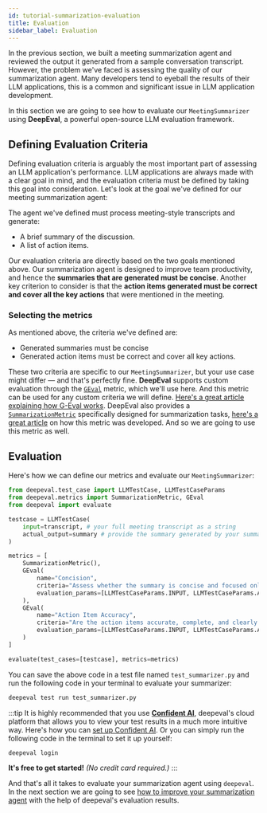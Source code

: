 ```yaml
---
id: tutorial-summarization-evaluation
title: Evaluation
sidebar_label: Evaluation
---
```


In the previous section, we built a meeting summarization agent and reviewed the output it generated from a sample conversation transcript.
However, the problem we've faced is assessing the quality of our summarization agent. Many developers tend to eyeball the results of their LLM applications, this is a common and significant issue in LLM application development.

In this section we are going to see how to evaluate our `MeetingSummarizer` using **DeepEval**, a powerful open-source LLM evaluation framework.

## Defining Evaluation Criteria

Defining evaluation criteria is arguably the most important part of assessing an LLM application's performance. LLM applications are always made with a clear goal in mind, and the evaluation criteria must be defined by taking this goal into consideration. 
Let's look at the goal we've defined for our meeting summarization agent:

The agent we've defined must process meeting-style transcripts and generate:

- A brief summary of the discussion.
- A list of action items.

Our evaluation criteria are directly based on the two goals mentioned above. Our summarization agent is designed to improve team productivity, and hence the **summaries that are generated must be concise**.
Another key criterion to consider is that the **action items generated must be correct and cover all the key actions** that were mentioned in the meeting. 

### Selecting the metrics

As mentioned above, the criteria we've defined are:

- Generated summaries must be concise
- Generated action items must be correct and cover all key actions. 

These two criteria are specific to our `MeetingSummarizer`, but your use case might differ — and that's perfectly fine. **DeepEval** supports custom evaluation through the [`GEval`](https://deepeval.com/docs/metrics-llm-evals) metric, which we'll use here. And this metric can be used for any custom criteria we will define. [Here's a great article explaining how G-Eval works](https://www.confident-ai.com/blog/g-eval-the-definitive-guide).
DeepEval also provides a [`SummarizationMetric`](https://deepeval.com/docs/metrics-summarization) specifically designed for summarization tasks, [here's a great article](https://www.confident-ai.com/blog/a-step-by-step-guide-to-evaluating-an-llm-text-summarization-task) on how this metric was developed. And so we are going to use this metric as well.

## Evaluation

Here's how we can define our metrics and evaluate our `MeetingSummarizer`:

```python title="test_summarizer.py"
from deepeval.test_case import LLMTestCase, LLMTestCaseParams
from deepeval.metrics import SummarizationMetric, GEval
from deepeval import evaluate

testcase = LLMTestCase(
    input=transcript, # your full meeting transcript as a string
    actual_output=summary # provide the summary generated by your summarizer here
)

metrics = [
    SummarizationMetric(),
    GEval(
        name="Concision",
        criteria="Assess whether the summary is concise and focused only on the essential points of the meeting? It should avoid repetition, irrelevant details, and unnecessary elaboration.",
        evaluation_params=[LLMTestCaseParams.INPUT, LLMTestCaseParams.ACTUAL_OUTPUT]
    ),
    GEval(
        name="Action Item Accuracy",
        criteria="Are the action items accurate, complete, and clearly reflect the key tasks or follow-ups mentioned in the meeting?",
        evaluation_params=[LLMTestCaseParams.INPUT, LLMTestCaseParams.ACTUAL_OUTPUT]
    )
]

evaluate(test_cases=[testcase], metrics=metrics)
```

You can save the above code in a test file named `test_summarizer.py` and run the following code in your terminal to evaluate your summarizer:

```bash
deepeval test run test_summarizer.py
```

:::tip
It is highly recommended that you use [**Confident AI**](https://www.confident-ai.com), deepeval's cloud platform that allows you to view your test results in a much more intuitive way. Here's how you can [set up Confident AI](https://deepeval.com/tutorials/tutorial-setup#setting-up-confident-ai). Or you can simply run the following code in the terminal to set it up yourself:
```bash
deepeval login
```
**It's free to get started!** _(No credit card required.)_
:::

And that's all it takes to evaluate your summarization agent using `deepeval`. In the next section we are going to see [how to improve your summarization agent](tutorial-summarization-improvement) with the help of deepeval's evaluation results.